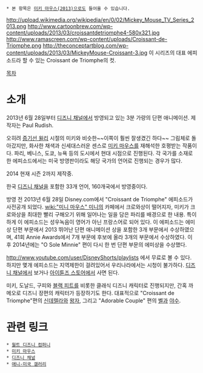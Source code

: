  * 본 항목은 [[미키 마우스(2013)]]으로도 들어올 수 있습니다.

http://upload.wikimedia.org/wikipedia/en/0/02/Mickey_Mouse_TV_Series_2013.png
http://www.cartoonbrew.com/wp-content/uploads/2013/03/croissantdetriomphe4-580x321.jpg
http://www.ramascreen.com/wp-content/uploads/Croissant-de-Triomphe.png
http://theconceptartblog.com/wp-content/uploads/2013/03/MickeyMouse-Croissant-3.jpg
이 시리즈의 대표 에피소드라 할 수 있는 Croissant de Triomphe의 컷.

[[목차]]

= 소개 =
2013년 6월 28일부터 [[디즈니 채널]]에서 방영되고 있는 3분 가량의 단편 애니메이션. 제작자는 Paul Rudish.

오히려 [[증기선 윌리]] 시절의 미키와 비슷한~~이쪽이 훨씬 잘생겼긴 하다~~ 그림체로 돌아갔지만, 화사한 채색과 신세대스러운 센스로 [[미키 마우스]]를 재해석한 호평받는 작품이다. 파리, 베니스, 도쿄, 뉴욕 등의 도시에서 현대 시점으로 진행된다. 각 국가를 소재로 한 에피소드에서는 미국 방영판이라도 해당 국가의 언어로 진행되는 경우가 많다.

2014 현재 시즌 2까지 제작중.

한국 [[디즈니 채널]]을 포함한 33개 언어, 160개국에서 방영중이다. 


방영 전 2013년 6월 28일 Disney.com에서 "Croissant de Triomphe" 에피소드가 사전공개 되었다. [[wiki:"미니 마우스" 미니]]의 카페에서 크로와상이 떨어지자, 미키가 크로와상을 최대한 빨리 구해오기 위해 일어나는 일을 담은 파리를 배경으로 한 내용. 특이하게 이 에피소드는 성우녹음이 영어가 아닌 프랑스어로 되어 있다. 이 에피소드는 에미상 단편 부문에서 2013 뛰어난 단편 애니메이션 상을 포함한 3개 부문에서 수상하였으며, 41회 Annie Awards에서 7개 부문에 후보에 올라 3개의 부문에서 수상하였다. 이후 2014년에는 "O Sole Minnie" 편이 다시 한 번 단편 부문의 에미상을 수상했다.

http://www.youtube.com/user/DisneyShorts/playlists 에서 무료로 볼 수 있다. 하지만 몇개 에피소드는 지역제한이 걸려있어서 우리나라에서는 시청이 불가하다. [[디즈니 채널]]에서 보거나 [[아이튠즈 스토어]]에서 사면 된다.

미키, 도날드, 구피와 [[블랙 피트]]를 비롯한 클래식 디즈니 캐릭터로 진행되지만, 간혹 까메오로 디즈니 장편의 캐릭터가 등장하기도 한다. 대표적으로 "Croissant de Triomphe"편의 [[신데렐라]]와 [[왕자]], 그리고 "Adorable Couple" 편의 [[벨]]과 [[야수]].
= 관련 링크 =
 * [[월트 디즈니 컴퍼니]]
 * [[미키 마우스]]
 * [[디즈니 채널]]
 * [[애니-미국 갤러리]]
